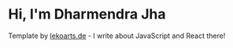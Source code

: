 # Hi, I'm Dharmendra Jha

Template by [lekoarts.de](https://www.lekoarts.de?utm_source=cara&utm_medium=Starter) - I write about JavaScript and React there!
